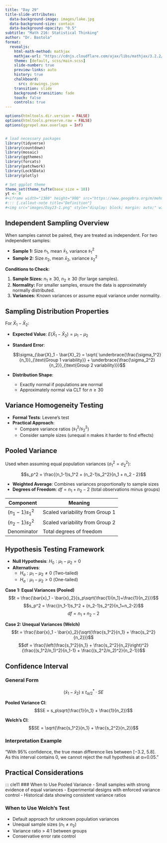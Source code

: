 ```yaml
---
title: "Day 29"
title-slide-attributes:
  data-background-image: images/lake.jpg
  data-background-size: contain
  data-background-opacity: "0.5"
subtitle: "Math 216: Statistical Thinking"
author: "Dr. Bastola"
format:
  revealjs:
    html-math-method: mathjax
    mathjax-url: "https://cdnjs.cloudflare.com/ajax/libs/mathjax/3.2.2/MathJax.js" 
    theme: [default, scss/main.scss]
    slide-number: true
    preview-links: auto
    history: true
    chalkboard: 
      src: drawings.json
    transition: slide
    background-transition: fade    
    touch: false
    controls: true
---
```


```r
options(htmltools.dir.version = FALSE)
options(htmltools.preserve.raw = FALSE)
options(ggrepel.max.overlaps = Inf)


# load necessary packages
library(tidyverse)
library(countdown)
library(mosaic)
library(ggthemes)
library(forcats)
library(patchwork)
library(Lock5Data)
library(plotly)

# Set ggplot theme
theme_set(theme_tufte(base_size = 10))
yt <- 0
#<iframe width="1380" height="900" src="https://www.geogebra.org/m/mehn8u8s"></iframe>
#::: {.callout-note title="Definition"}
#<img src="images/Day23-1.png" style="display: block; margin: auto;" width="80%"  loading="lazy" decoding="async">
```



## Independent Sampling Overview {.font70}

::: cle6
When samples cannot be paired, they are treated as independent. For two independent samples:  

- **Sample 1:** Size $n_1$, mean $\bar{x}_1$, variance $s_1^2$  
- **Sample 2:** Size $n_2$, mean $\bar{x}_2$, variance $s_2^2$  

**Conditions to Check:**  

1. **Sample Sizes:** $n_1 \geq 30$, $n_2 \geq 30$ (for large samples).  
2. **Normality:** For smaller samples, ensure the data is approximately normally distributed.  
3. **Variances:** Known variances or assume equal variance under normality.  
:::


## Sampling Distribution Properties {.font70}

::: cle7

For $\bar{X}_1 - \bar{X}_2$:

- **Expected Value**: $E(\bar{X}_1 - \bar{X}_2) = \mu_1 - \mu_2$
- **Standard Error**:
  
  $$\sigma_{\bar{X}_1 - \bar{X}_2} = \sqrt{
  \underbrace{\frac{\sigma_1^2}{n_1}}_{\text{Group 1 variability}} + 
  \underbrace{\frac{\sigma_2^2}{n_2}}_{\text{Group 2 variability}}}$$
  
- **Distribution Shape**:
  - Exactly normal if populations are normal
  - Approximately normal via CLT for $n \geq 30$
  
:::



## Variance Homogeneity Testing

::: cle6
- **Formal Tests**: Levene's test
- **Practical Approach**:
  - Compare variance ratios ($s_1^2/s_2^2$)
  - Consider sample sizes (unequal n makes it harder to find effects)
:::

## Pooled Variance {.font70}

::: cle12

Used when assuming equal population variances ($\sigma_1^2 = \sigma_2^2$):

$$s_p^2 = \frac{(n_1-1)s_1^2 + (n_2-1)s_2^2}{n_1 + n_2 - 2}$$

- **Weighted Average**: Combines variances proportionally to sample sizes
- **Degrees of Freedom**: $df = n_1 + n_2 - 2$ (total observations minus groups)

| Component | Meaning |
|-----------|---------|
| $(n_1-1)s_1^2$ | Scaled variability from Group 1 |
| $(n_2-1)s_2^2$ | Scaled variability from Group 2 |
| Denominator | Total degrees of freedom |
:::

## Hypothesis Testing Framework {.font60}

::: cle8
- **Null Hypothesis**: $H_0: \mu_1 - \mu_2 = 0$
- **Alternatives**:
  - $H_a: \mu_1 - \mu_2 \neq 0$ (Two-tailed)
  - $H_a: \mu_1 - \mu_2 > 0$ (One-tailed)

::: row
::: left

**Case 1: Equal Variances (Pooled)**
$$t = \frac{\bar{x}_1 - \bar{x}_2}{s_p\sqrt{\frac{1}{n_1}+\frac{1}{n_2}}}$$
$$s_p^2 = \frac{(n_1-1)s_1^2 + (n_2-1)s_2^2}{n_1+n_2-2}$$
$$df = n_1 + n_2 - 2$$
:::

::: right
**Case 2: Unequal Variances (Welch)**
$$t = \frac{\bar{x}_1 - \bar{x}_2}{\sqrt{\frac{s_1^2}{n_1} + \frac{s_2^2}{n_2}}}$$
$$df = \frac{\left(\frac{s_1^2}{n_1} + \frac{s_2^2}{n_2}\right)^2}{\frac{(s_1^2/n_1)^2}{n_1-1} + \frac{(s_2^2/n_2)^2}{n_2-1}}$$
:::
:::

:::




## Confidence Interval {.font50}

::: cle10
### General Form
$$(\bar{x}_1 - \bar{x}_2) \pm t^*_{\alpha/2} \cdot SE$$

**Pooled Variance CI**:
$$SE = s_p\sqrt{\frac{1}{n_1} + \frac{1}{n_2}}$$

**Welch's CI**:
$$SE = \sqrt{\frac{s_1^2}{n_1} + \frac{s_2^2}{n_2}}$$

### Interpretation Example
"With 95% confidence, the true mean difference lies between [−3.2, 5.8]. As this interval contains 0, we cannot reject the null hypothesis at α=0.05."
:::



## Practical Considerations {.font70}

::: cle11
### When to Use Pooled Variance
- Small samples with strong evidence of equal variances
- Experimental designs with enforced variance control
- Historical data showing consistent variance ratios

### When to Use Welch's Test
- Default approach for unknown population variances
- Unequal sample sizes ($n_1 \neq n_2$)
- Variance ratio > 4:1 between groups
- Conservative error rate control


